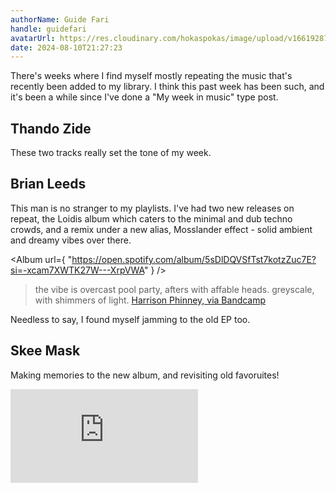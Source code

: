 ```yaml
---
authorName: Guide Fari
handle: guidefari
avatarUrl: https://res.cloudinary.com/hokaspokas/image/upload/v1661928720/bar_shpohc.png
date: 2024-08-10T21:27:23
---
```


There's weeks where I find myself mostly repeating the music that's recently been added to my library.
I think this past week has been such, and it's been a while since I've done a "My week in music" type post.

## Thando Zide

These two tracks really set the tone of my week.

<HorizontalScrollCards>

<Track url="https://open.spotify.com/track/4KYlyuVG0sQeYE8CwmS0iA?si=798bbe17bc944370" />

<Track
  url='https://open.spotify.com/track/0JZGYzDT3Tf1Y6exnXxw8h?si=de36fcf3bfc64ea5'
/>
</HorizontalScrollCards>

## Brian Leeds

This man is no stranger to my playlists. I've had two new releases on repeat,
the Loidis album which caters to the minimal and dub techno crowds, and
a remix under a new alias, Mosslander effect - solid ambient and dreamy vibes over there.

<Album
  url={
    "https://open.spotify.com/album/5sDlDQVSfTst7kotzZuc7E?si=-xcam7XWTK27W---XrpVWA"
  }
/>

> the vibe is overcast pool party, afters with affable heads. greyscale, with shimmers of light.
> [Harrison Phinney, via Bandcamp](https://huercosplonk.bandcamp.com/album/one-day)

<Track
  url={
    "https://open.spotify.com/track/1AD9r65lfchCZ8TlI3unU0?si=8236c4b08f114a32"
  }
>
  Needless to say, I found myself jamming to the old EP too.
</Track>

## Skee Mask

Making memories to the new album, and revisiting old favoruites!

<iframe
  allow="autoplay *; encrypted-media *; fullscreen *; clipboard-write"
  frameBorder={0}
  height={175}
  style={{ width: "100%", maxWidth: 660, overflow: "hidden", borderRadius: 10 }}
  sandbox="allow-forms allow-popups allow-same-origin allow-scripts allow-storage-access-by-user-activation allow-top-navigation-by-user-activation"
  src="https://embed.music.apple.com/za/album/it-danza/1520095401?i=1520095739"
/>

I played this in a [Skee Mask heavy mix](/mixes/gb52) just over a year ago🤯

Here's [a thread](https://x.com/guidefari/status/1820736857610563762) with the songs I had on repeat.

Hereby declaring August 6 as International Skee Mask day 🫡.
The mix was recorded on the 6th of August 2023,
and the thread was 6 Aug 2024 🤷🏽‍♂️.

## Shona Trap/Drill

Anyone that's had the pleasure of being my passenger knows I always have
these tunes playing loud in the car.

<HorizontalScrollCards> 
  <Track
    url='https://open.spotify.com/track/3fDmsnDSbTThGcCOReBk0U?si=96571549226c4f6c'
    blurb='idk how I glossed over this track during my initial playback of this album.'
  />

  <Track
    url='https://open.spotify.com/track/1OdkhoKCwGL5fipJrgrW1I?si=8828e314b81845a4'
  />
</HorizontalScrollCards>
